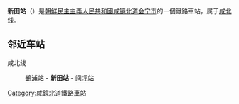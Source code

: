 {{unreferenced|time=2015-02-02T09:30:32+00:00}}
{{朝鮮半島車站資訊
|公司色 = blue
|文字色 = 
|站名 = 新田站
|圖片 = 
|pxl = 
|圖片說明 =
|前一站 = [[鶴浦站|鶴浦]]
|前一站距離 = 9.4
|後一站距離 = 6.4
|後一站 = [[间坪站|间坪]]
|所屬路線 = [[咸北线|咸北线]]
|距離 = 116.6
|起點站 = [[青岩站|青岩]]
|諺文 = 신전역
|朝鮮漢字 = 新田驛
|文觀部式 = Sinjeon-yeok
|馬-賴式 = Sinjŏn-yŏk
|副站名 = 
|車站編號 = 
|停站路線數 = 
|所屬公司 = [[朝鮮民主主義人民共和國鐵道省|朝鮮民主主義人民共和國鐵道省]]
|所在地 =[[咸镜北道|咸镜北道]][[会宁市|会宁市]]
|車站構造 = 地面车站
|月台配置 = 
|啟用年月日 =
|廢站年月日 = 
|上下車人次 = 
|統計年度 = 
|轉車 = 
|備註 = 
|全寬備註 = 
}}

'''新田站'''（{{lang-ko|신전역}}）是[[朝鮮民主主義人民共和國|朝鮮民主主義人民共和國]][[咸镜北道|咸镜北道]][[会宁市|会宁市]]的一個鐵路車站，属于[[咸北线|咸北线]]。

==邻近车站==
咸北线
:[[鶴浦站|鶴浦站]] - '''新田站''' - [[间坪站|间坪站]]

{{朝鲜铁路小作品}}

{{咸北线}}

[[Category:咸鏡北道鐵路車站|Category:咸鏡北道鐵路車站]]